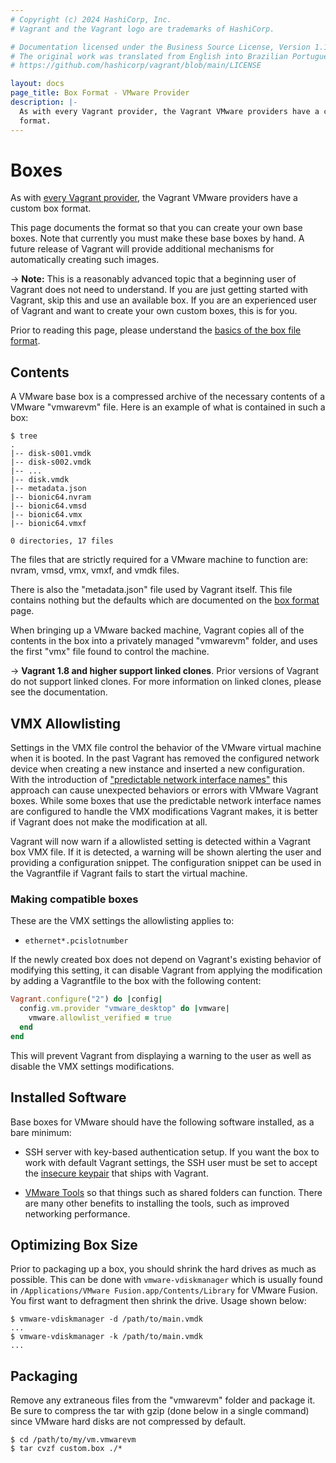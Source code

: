 ```yaml
---
# Copyright (c) 2024 HashiCorp, Inc.
# Vagrant and the Vagrant logo are trademarks of HashiCorp.

# Documentation licensed under the Business Source License, Version 1.1.
# The original work was translated from English into Brazilian Portuguese.
# https://github.com/hashicorp/vagrant/blob/main/LICENSE

layout: docs
page_title: Box Format - VMware Provider
description: |-
  As with every Vagrant provider, the Vagrant VMware providers have a custom box
  format.
---
```


# Boxes

As with [every Vagrant provider](/vagrant/docs/providers/basic_usage), the
Vagrant VMware providers have a custom box format.

This page documents the format so that you can create your own base boxes.
Note that currently you must make these base boxes by hand. A future release
of Vagrant will provide additional mechanisms for automatically creating such
images.

-> **Note:** This is a reasonably advanced topic that
a beginning user of Vagrant does not need to understand. If you are
just getting started with Vagrant, skip this and use an available
box. If you are an experienced user of Vagrant and want to create
your own custom boxes, this is for you.

Prior to reading this page, please understand the
[basics of the box file format](/vagrant/docs/boxes/format).

## Contents

A VMware base box is a compressed archive of the necessary contents
of a VMware "vmwarevm" file. Here is an example of what is contained
in such a box:

```shell-session
$ tree
.
|-- disk-s001.vmdk
|-- disk-s002.vmdk
|-- ...
|-- disk.vmdk
|-- metadata.json
|-- bionic64.nvram
|-- bionic64.vmsd
|-- bionic64.vmx
|-- bionic64.vmxf

0 directories, 17 files
```

The files that are strictly required for a VMware machine to function are:
nvram, vmsd, vmx, vmxf, and vmdk files.

There is also the "metadata.json" file used by Vagrant itself. This file
contains nothing but the defaults which are documented on the
[box format](/vagrant/docs/boxes/format) page.

When bringing up a VMware backed machine, Vagrant copies all of the contents
in the box into a privately managed "vmwarevm" folder, and uses the first
"vmx" file found to control the machine.

-> **Vagrant 1.8 and higher support linked clones**. Prior versions
of Vagrant do not support linked clones. For more information on
linked clones, please see the documentation.

## VMX Allowlisting

Settings in the VMX file control the behavior of the VMware virtual machine
when it is booted. In the past Vagrant has removed the configured network
device when creating a new instance and inserted a new configuration. With
the introduction of ["predictable network interface names"][iface-names] this
approach can cause unexpected behaviors or errors with VMware Vagrant boxes.
While some boxes that use the predictable network interface names are configured
to handle the VMX modifications Vagrant makes, it is better if Vagrant does
not make the modification at all.

Vagrant will now warn if a allowlisted setting is detected within a Vagrant
box VMX file. If it is detected, a warning will be shown alerting the user
and providing a configuration snippet. The configuration snippet can be
used in the Vagrantfile if Vagrant fails to start the virtual machine.

### Making compatible boxes

These are the VMX settings the allowlisting applies to:

- `ethernet*.pcislotnumber`

If the newly created box does not depend on Vagrant's existing behavior of
modifying this setting, it can disable Vagrant from applying the modification
by adding a Vagrantfile to the box with the following content:

```ruby
Vagrant.configure("2") do |config|
  config.vm.provider "vmware_desktop" do |vmware|
    vmware.allowlist_verified = true
  end
end
```

This will prevent Vagrant from displaying a warning to the user as well as
disable the VMX settings modifications.

## Installed Software

Base boxes for VMware should have the following software installed, as
a bare minimum:

- SSH server with key-based authentication setup. If you want the box to
  work with default Vagrant settings, the SSH user must be set to accept
  the [insecure keypair](https://github.com/hashicorp/vagrant/blob/main/keys/vagrant.pub)
  that ships with Vagrant.

- [VMware Tools](https://kb.vmware.com/kb/340) so that things such as shared
  folders can function. There are many other benefits to installing the tools,
  such as improved networking performance.

## Optimizing Box Size

Prior to packaging up a box, you should shrink the hard drives as much as
possible. This can be done with `vmware-vdiskmanager` which is usually
found in `/Applications/VMware Fusion.app/Contents/Library` for VMware Fusion. You first
want to defragment then shrink the drive. Usage shown below:

```shell-session
$ vmware-vdiskmanager -d /path/to/main.vmdk
...
$ vmware-vdiskmanager -k /path/to/main.vmdk
...
```

## Packaging

Remove any extraneous files from the "vmwarevm" folder
and package it. Be sure to compress the tar with gzip (done below in a
single command) since VMware hard disks are not compressed by default.

```shell-session
$ cd /path/to/my/vm.vmwarevm
$ tar cvzf custom.box ./*
```

[iface-names]: https://www.freedesktop.org/wiki/Software/systemd/PredictableNetworkInterfaceNames/
